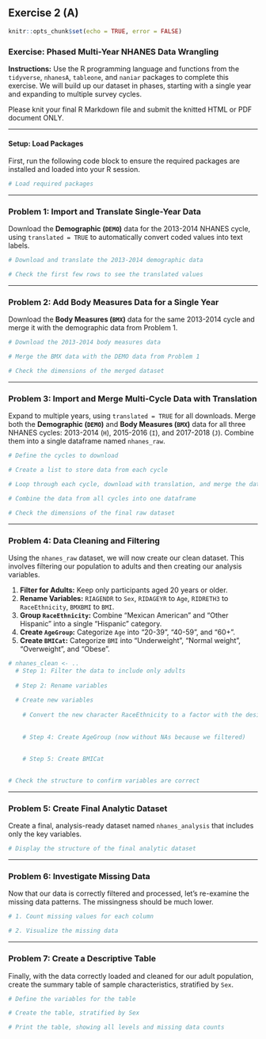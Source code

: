 ## Exercise 2 (A) {.unnumbered}

```r
knitr::opts_chunk$set(echo = TRUE, error = FALSE)
```

### **Exercise: Phased Multi-Year NHANES Data Wrangling**

**Instructions:**
Use the R programming language and functions from the `tidyverse`, `nhanesA`, `tableone`, and `naniar` packages to complete this exercise. We will build up our dataset in phases, starting with a single year and expanding to multiple survey cycles.

Please knit your final R Markdown file and submit the knitted HTML or PDF document ONLY.

---

#### **Setup: Load Packages**
First, run the following code block to ensure the required packages are installed and loaded into your R session.

```r
# Load required packages

```

---

### **Problem 1: Import and Translate Single-Year Data**

Download the **Demographic (`DEMO`)** data for the 2013-2014 NHANES cycle, using `translated = TRUE` to automatically convert coded values into text labels.

```r
# Download and translate the 2013-2014 demographic data

# Check the first few rows to see the translated values

```

---

### **Problem 2: Add Body Measures Data for a Single Year**

Download the **Body Measures (`BMX`)** data for the same 2013-2014 cycle and merge it with the demographic data from Problem 1.

```r
# Download the 2013-2014 body measures data

# Merge the BMX data with the DEMO data from Problem 1

# Check the dimensions of the merged dataset

```

---

### **Problem 3: Import and Merge Multi-Cycle Data with Translation**

Expand to multiple years, using `translated = TRUE` for all downloads. Merge both the **Demographic (`DEMO`)** and **Body Measures (`BMX`)** data for all three NHANES cycles: 2013-2014 (`H`), 2015-2016 (`I`), and 2017-2018 (`J`). Combine them into a single dataframe named `nhanes_raw`.

```r
# Define the cycles to download

# Create a list to store data from each cycle

# Loop through each cycle, download with translation, and merge the data

# Combine the data from all cycles into one dataframe

# Check the dimensions of the final raw dataset

```

---

### **Problem 4: Data Cleaning and Filtering**

Using the `nhanes_raw` dataset, we will now create our clean dataset. This involves filtering our population to adults and then creating our analysis variables.

1.  **Filter for Adults:** Keep only participants aged 20 years or older.
2.  **Rename Variables:** `RIAGENDR` to `Sex`, `RIDAGEYR` to `Age`, `RIDRETH3` to `RaceEthnicity`, `BMXBMI` to `BMI`.
3.  **Group `RaceEthnicity`:** Combine "Mexican American" and "Other Hispanic" into a single "Hispanic" category.
4.  **Create `AgeGroup`:** Categorize `Age` into "20-39", "40-59", and "60+".
5.  **Create `BMICat`:** Categorize `BMI` into "Underweight", "Normal weight", "Overweight", and "Obese".

```r
# nhanes_clean <- ..
  # Step 1: Filter the data to include only adults
   
  # Step 2: Rename variables
   
  # Create new variables
   
    # Convert the new character RaceEthnicity to a factor with the desired level order
     
    
    # Step 4: Create AgeGroup (now without NAs because we filtered)
     
                   
    # Step 5: Create BMICat
     

# Check the structure to confirm variables are correct

```

---

### **Problem 5: Create Final Analytic Dataset**

Create a final, analysis-ready dataset named `nhanes_analysis` that includes only the key variables.

```r

# Display the structure of the final analytic dataset
```

---

### **Problem 6: Investigate Missing Data**

Now that our data is correctly filtered and processed, let's re-examine the missing data patterns. The missingness should be much lower.

```r
# 1. Count missing values for each column

# 2. Visualize the missing data

```

---

### **Problem 7: Create a Descriptive Table**

Finally, with the data correctly loaded and cleaned for our adult population, create the summary table of sample characteristics, stratified by `Sex`.

```r
# Define the variables for the table

# Create the table, stratified by Sex

# Print the table, showing all levels and missing data counts

```
